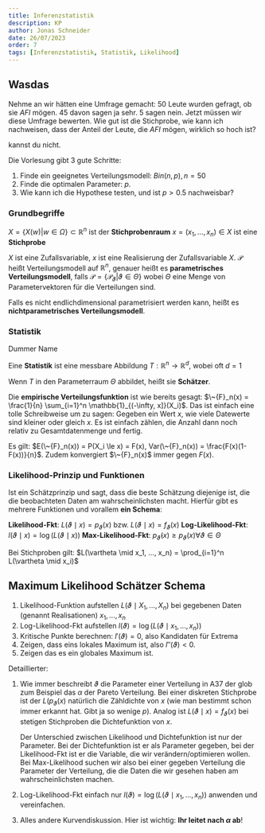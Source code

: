 ```yaml
---
title: Inferenzstatistik
description: KP
author: Jonas Schneider
date: 26/07/2023
order: 7
tags: [Inferenzstatistik, Statistik, Likelihood]
---
```


## Wasdas

Nehme an wir hätten eine Umfrage gemacht: 50 Leute wurden gefragt, ob sie _AFI_ mögen. 45 davon sagen ja sehr. 5 sagen nein.
Jetzt müssen wir diese Umfrage bewerten. Wie gut ist die Stichprobe, wie kann ich nachweisen, dass der Anteil der Leute, die _AFI_ mögen, wirklich so hoch ist?

<Spoiler>kannst du nicht.</Spoiler>

Die Vorlesung gibt 3 gute Schritte:

1. Finde ein geeignetes Verteilungsmodell: $Bin(n,p), n = 50$
2. Finde die optimalen Parameter: $p$.
3. Wie kann ich die Hypothese testen, und ist $p > 0.5$ nachweisbar?

### Grundbegriffe

$X = \{X(w) | w \in \Omega\} \subset \mathbb{R}^n$ ist der **Stichprobenraum**
$x = (x_1, ..., x_n) \in X$ ist eine **Stichprobe**

$X$ ist eine Zufallsvariable, $x$ ist eine Realisierung der Zufallsvariable $X$.
$\mathcal{P}$ heißt Verteilungsmodell auf $\mathbb{R}^n$, genauer heißt es **parametrisches Verteilungsmodell**, falls $\mathcal{P} = \{ \mathcal{P}_\vartheta | \vartheta \in \Theta\}$ wobei $\Theta$ eine Menge von Parametervektoren für die Verteilungen sind.

Falls es nicht endlichdimensional parametrisiert werden kann, heißt es **nichtparametrisches Verteilungsmodell**.

### Statistik

Dummer Name

Eine **Statistik** ist eine messbare Abbildung $T: \mathbb{R}^n \rightarrow \mathbb{R}^d$, wobei oft $d = 1$

Wenn $T$ in den Parameterraum $\Theta$ abbildet, heißt sie **Schätzer**.

Die **empirische Verteilungsfunktion** ist wie bereits gesagt: $\~{F}_n(x) = \frac{1}{n} \sum_{i=1}^n \mathbb{1}_{(-\infty, x]}(X_i)$. Das ist einfach eine tolle Schreibweise um zu sagen:
Gegeben ein Wert $x$, wie viele Datewerte sind kleiner oder gleich $x$. Es ist einfach zählen, die Anzahl dann noch relativ zu Gesamtdatenmenge und fertig.

Es gilt: $E(\~{F}_n(x)) = P(X_i \le x) = F(x), Var(\~{F}_n(x)) = \frac{F(x)(1-F(x))}{n}$. Zudem konvergiert $\~{F}_n(x)$ immer gegen $F(x)$.

### Likelihood-Prinzip und Funktionen

Ist ein Schätzprinzip und sagt, dass die beste Schätzung diejenige ist, die die beobachteten Daten am wahrscheinlichsten macht.
Hierfür gibt es mehrere Funktionen und vorallem **ein Schema**:

**Likelihood-Fkt**: $L(\vartheta \mid x) = p_\vartheta (x)$ bzw. $L(\vartheta \mid x) = f_\vartheta (x)$
**Log-Likelihood-Fkt**: $l(\vartheta \mid x) = \log(L(\vartheta \mid x))$
**Max-Likelihood-Fkt**: $p_{\hat{\vartheta}}(x) \ge p_\vartheta(x) \forall \vartheta \in \Theta$

Bei Stichproben gilt: $L(\vartheta \mid x_1, ..., x_n) = \prod_{i=1}^n L(\vartheta \mid x_i)$

## Maximum Likelihood Schätzer Schema

1. Likelihood-Funktion aufstellen $L(\vartheta \mid X_1, ..., X_n)$ bei gegebenen Daten (genannt Realisationen) $x_1, ..., x_n$
2. Log-Likelihood-Fkt aufstellen $l(\vartheta) = \log(L(\vartheta \mid x_1, ..., x_n))$
3. Kritische Punkte berechnen: $l'(\vartheta) = 0$, also Kandidaten für Extrema
4. Zeigen, dass eins lokales Maximum ist, also $l''(\vartheta) < 0$.
5. Zeigen das es ein globales Maximum ist.

Detaillierter:

1. Wie immer beschreibt $\vartheta$ die Parameter einer Verteilung in A37 der glob zum Beispiel das $\alpha$ der Pareto Verteilung.
   Bei einer diskreten Stichprobe ist der $L(p_\vartheta(x)$ natürlich die Zähldichte von $x$ (wie man bestimmt schon immer erkannt hat. Gibt ja so wenige $p$).
   Analog ist $L(\vartheta \mid x) = f_\vartheta (x)$ bei stetigen Stichproben die Dichtefunktion von $x$.

   Der Unterschied zwischen Likelihood und Dichtefunktion ist nur der Parameter. Bei der Dichtefunktion ist er als Parameter gegeben, bei der Likelihood-Fkt ist er die Variable, die wir verändern/optimieren wollen.
   Bei Max-Likelihood suchen wir also bei einer gegeben Verteilung die Parameter der Verteilung, die die Daten die wir gesehen haben am wahrscheinlichsten machen.

2. Log-Likelihood-Fkt einfach nur $l(\vartheta) = \log(L(\vartheta \mid x_1, ..., x_n))$ anwenden und vereinfachen.
3. Alles andere Kurvendiskussion. Hier ist wichtig: **Ihr leitet nach $\alpha$ ab**!
